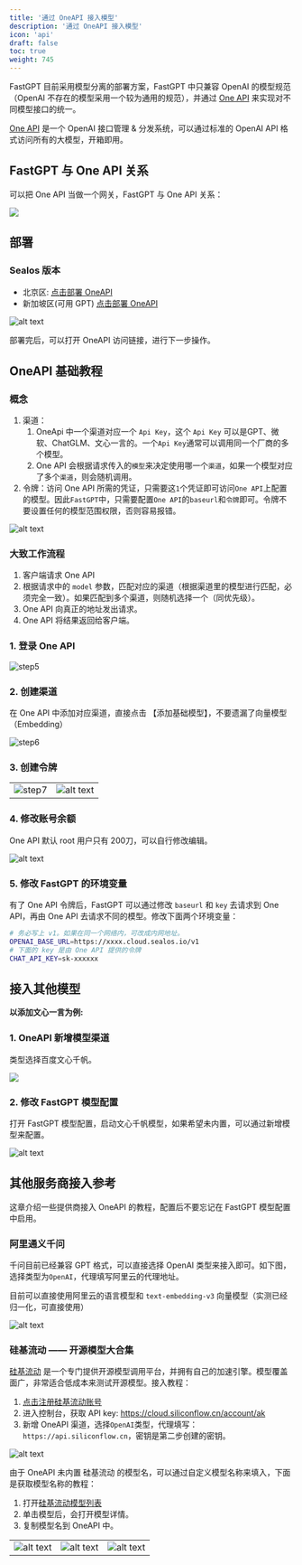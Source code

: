 ```yaml
---
title: '通过 OneAPI 接入模型'
description: '通过 OneAPI 接入模型'
icon: 'api'
draft: false
toc: true
weight: 745
---
```


FastGPT 目前采用模型分离的部署方案，FastGPT 中只兼容 OpenAI 的模型规范（OpenAI 不存在的模型采用一个较为通用的规范），并通过 [One API](https://github.com/songquanpeng/one-api) 来实现对不同模型接口的统一。

[One API](https://github.com/songquanpeng/one-api) 是一个 OpenAI 接口管理 & 分发系统，可以通过标准的 OpenAI API 格式访问所有的大模型，开箱即用。


## FastGPT 与 One API 关系

可以把 One API 当做一个网关，FastGPT 与 One API 关系：

![](/imgs/sealos-fastgpt.webp)

## 部署

### Sealos 版本

* 北京区: [点击部署 OneAPI](https://hzh.sealos.run/?openapp=system-template%3FtemplateName%3Done-api)
* 新加坡区(可用 GPT) [点击部署 OneAPI](https://cloud.sealos.io/?openapp=system-template%3FtemplateName%3Done-api&uid=fnWRt09fZP)

![alt text](/imgs/image-59.png)

部署完后，可以打开 OneAPI 访问链接，进行下一步操作。

## OneAPI 基础教程

### 概念

1. 渠道：
   1. OneApi 中一个渠道对应一个 `Api Key`，这个 `Api Key` 可以是GPT、微软、ChatGLM、文心一言的。一个`Api Key`通常可以调用同一个厂商的多个模型。
   2. One API 会根据请求传入的`模型`来决定使用哪一个`渠道`，如果一个模型对应了多个`渠道`，则会随机调用。
2. 令牌：访问 One API 所需的凭证，只需要这`1`个凭证即可访问`One API`上配置的模型。因此`FastGPT`中，只需要配置`One API`的`baseurl`和`令牌`即可。令牌不要设置任何的模型范围权限，否则容易报错。

![alt text](/imgs/image-60.png)

### 大致工作流程

1. 客户端请求 One API
2. 根据请求中的 `model` 参数，匹配对应的渠道（根据渠道里的模型进行匹配，必须完全一致）。如果匹配到多个渠道，则随机选择一个（同优先级）。
3. One API 向真正的地址发出请求。
4. One API 将结果返回给客户端。

### 1. 登录 One API

![step5](/imgs/oneapi-step5.png)

### 2. 创建渠道

在 One API 中添加对应渠道，直接点击 【添加基础模型】，不要遗漏了向量模型（Embedding）

![step6](/imgs/oneapi-step6.png)

### 3. 创建令牌

| | |
| --- | --- |
| ![step7](/imgs/oneapi-step7.png) | ![alt text](/imgs/image-61.png) |

### 4. 修改账号余额

One API 默认 root 用户只有 200刀，可以自行修改编辑。

![alt text](/imgs/image-62.png)

### 5. 修改 FastGPT 的环境变量

有了 One API 令牌后，FastGPT 可以通过修改 `baseurl` 和 `key` 去请求到 One API，再由 One API 去请求不同的模型。修改下面两个环境变量：

```bash
# 务必写上 v1。如果在同一个网络内，可改成内网地址。
OPENAI_BASE_URL=https://xxxx.cloud.sealos.io/v1
# 下面的 key 是由 One API 提供的令牌
CHAT_API_KEY=sk-xxxxxx
```

## 接入其他模型

**以添加文心一言为例:**

### 1. OneAPI 新增模型渠道

类型选择百度文心千帆。

![](/imgs/oneapi-demo1.png)

### 2. 修改 FastGPT 模型配置

打开 FastGPT 模型配置，启动文心千帆模型，如果希望未内置，可以通过新增模型来配置。

![alt text](/imgs/image-103.png)


## 其他服务商接入参考

这章介绍一些提供商接入 OneAPI 的教程，配置后不要忘记在 FastGPT 模型配置中启用。

### 阿里通义千问

千问目前已经兼容 GPT 格式，可以直接选择 OpenAI 类型来接入即可。如下图，选择类型为`OpenAI`，代理填写阿里云的代理地址。

目前可以直接使用阿里云的语言模型和 `text-embedding-v3` 向量模型（实测已经归一化，可直接使用）

![alt text](/imgs/image-63.png)

### 硅基流动 —— 开源模型大合集

[硅基流动](https://cloud.siliconflow.cn/i/TR9Ym0c4) 是一个专门提供开源模型调用平台，并拥有自己的加速引擎。模型覆盖面广，非常适合低成本来测试开源模型。接入教程：

1. [点击注册硅基流动账号](https://cloud.siliconflow.cn/i/TR9Ym0c4)
2. 进入控制台，获取 API key: https://cloud.siliconflow.cn/account/ak
3. 新增 OneAPI 渠道，选择`OpenAI`类型，代理填写：`https://api.siliconflow.cn`，密钥是第二步创建的密钥。

![alt text](/imgs/image-64.png)

由于 OneAPI 未内置 硅基流动 的模型名，可以通过自定义模型名称来填入，下面是获取模型名称的教程：

1. 打开[硅基流动模型列表](https://siliconflow.cn/zh-cn/models)
2. 单击模型后，会打开模型详情。
3. 复制模型名到 OneAPI 中。

| | | |
| --- | --- | --- |
| ![alt text](/imgs/image-65.png) | ![alt text](/imgs/image-66.png)| ![alt text](/imgs/image-67.png) |

